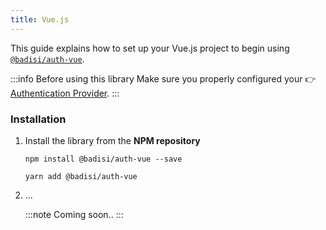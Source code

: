 ```yaml
---
title: Vue.js
---
```




This guide explains how to set up your Vue.js project to begin using [`@badisi/auth-vue`][auth-vue].

:::info Before using this library
Make sure you properly configured your 👉 [Authentication Provider](providers).
:::


### Installation

1. Install the library from the **NPM repository**

    <Tabs>
    <TabItem value="npm" label="npm" default>

    ```shell
    npm install @badisi/auth-vue --save
    ```

    </TabItem>
    <TabItem value="yarn" label="yarn">

    ```shell
    yarn add @badisi/auth-vue
    ```

    </TabItem>
    </Tabs>

2. ...

    :::note
    Coming soon..
    :::




[auth-vue]: https://github.com/badisi/auth-js/tree/main/libs/auth-vue
